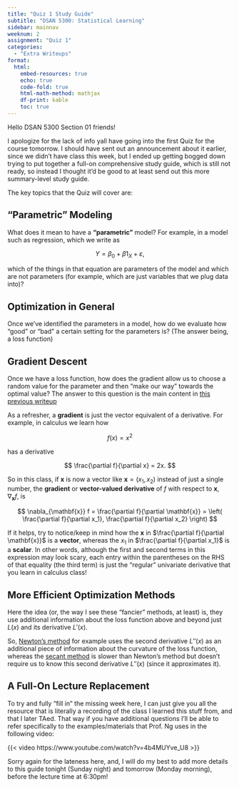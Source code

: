 ```yaml
---
title: "Quiz 1 Study Guide"
subtitle: "DSAN 5300: Statistical Learning"
sidebar: mainnav
weeknum: 2
assignment: "Quiz 1"
categories:
  - "Extra Writeups"
format:
  html:
    embed-resources: true
    echo: true
    code-fold: true
    html-math-method: mathjax
    df-print: kable
    toc: true
---
```


Hello DSAN 5300 Section 01 friends!

I apologize for the lack of info yall have going into the first Quiz for the course tomorrow. I should have sent out an announcement about it earlier, since we didn't have class this week, but I ended up getting bogged down trying to put together a full-on comprehensive study guide, which is still not ready, so instead I thought it'd be good to at least send out this more summary-level study guide.

The key topics that the Quiz will cover are:

## "Parametric" Modeling

What does it mean to have a **"parametric"** model? For example, in a model such as regression, which we write as

$$
Y = \beta_0 + \beta1_ X + \varepsilon,
$$

which of the things in that equation are parameters of the model and which are not parameters (for example, which are just variables that we plug data into)?

## Optimization in General

Once we've identified the parameters in a model, how do we evaluate how "good" or "bad" a certain setting for the parameters is? (The answer being, a loss function)

## Gradient Descent

Once we have a loss function, how does the gradient allow us to choose a random value for the parameter and then "make our way" towards the optimal value? The answer to this question is the main content in [this previous writeup](../lab-1/)

As a refresher, a **gradient** is just the vector equivalent of a derivative. For example, in calculus we learn how

$$
f(x) = x^2
$$

has a derivative

$$
\frac{\partial f}{\partial x} = 2x.
$$

So in this class, if $\mathbf{x}$ is now a vector like $\mathbf{x} = (x_1,x_2)$ instead of just a single number, the **gradient** or **vector-valued derivative** of $f$ with respect to $\mathbf{x}$, $\nabla_{\mathbf{x}} f$, is

$$
\nabla_{\mathbf{x}} f = \frac{\partial f}{\partial \mathbf{x}} = \left( \frac{\partial f}{\partial x_1}, \frac{\partial f}{\partial x_2} \right)
$$

If it helps, try to notice/keep in mind how the $\mathbf{x}$ in $\frac{\partial f}{\partial \mathbf{x}}$ is a **vector**, whereas the $x_1$ in $\frac{\partial f}{\partial x_1}$ is a **scalar**. In other words, although the first and second terms in this expression may look scary, each entry within the parentheses on the RHS of that equality (the third term) is just the "regular" univariate derivative that you learn in calculus class!

## More Efficient Optimization Methods

Here the idea (or, the way I see these "fancier" methods, at least) is, they use additional information about the loss function above and beyond just $L(x)$ and its derivative $L'(x)$.

So, [Newton's method](https://en.wikipedia.org/wiki/Newton%27s_method) for example uses the second derivative $L''(x)$ as an additional piece of information about the curvature of the loss function, whereas the [secant method](https://en.wikipedia.org/wiki/Secant_method) is slower than Newton's method but doesn't require us to know this second derivative $L''(x)$ (since it approximates it).

## A Full-On Lecture Replacement

To try and fully "fill in" the missing week here, I can just give you all the resource that is literally a recording of the class I learned this stuff from, and that I later TAed. That way if you have additional questions I'll be able to refer specifically to the examples/materials that Prof. Ng uses in the following video:

{{< video https://www.youtube.com/watch?v=4b4MUYve_U8 >}}

Sorry again for the lateness here, and, I will do my best to add more details to this guide tonight (Sunday night) and tomorrow (Monday morning), before the lecture time at 6:30pm!

